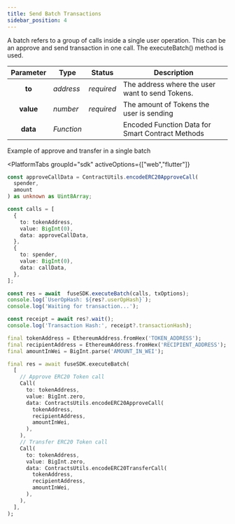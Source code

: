 ```yaml
---
title: Send Batch Transactions
sidebar_position: 4
---
```



A batch refers to a group of calls inside a single user operation. This can be an approve and send transaction in one call. The executeBatch() method is used.

| Parameter | Type       | Status     | Description                                      |
| :-------: | ---------- | ---------- | ------------------------------------------------ |
|  **to**   | _address_  | _required_ | The address where the user want to send Tokens.  |
| **value** | _number_   | _required_ | The amount of Tokens the user is sending         |
| **data**  | _Function_ |            | Encoded Function Data for Smart Contract Methods |

Example of approve and transfer in a single batch

<PlatformTabs
	groupId="sdk"
	activeOptions={["web","flutter"]}
>
<PlatformTabItem value="web">

```typescript
const approveCallData = ContractUtils.encodeERC20ApproveCall(
  spender,
  amount
) as unknown as Uint8Array;

const calls = [
  {
    to: tokenAddress,
    value: BigInt(0),
    data: approveCallData,
  },
  {
    to: spender,
    value: BigInt(0),
    data: callData,
  },
];

const res = await  fuseSDK.executeBatch(calls, txOptions);
console.log(`UserOpHash: ${res?.userOpHash}`);
console.log('Waiting for transaction...');

const receipt = await res?.wait();
console.log('Transaction Hash:', receipt?.transactionHash);
```

</PlatformTabItem>

<PlatformTabItem value="flutter">

```dart
final tokenAddress = EthereumAddress.fromHex('TOKEN_ADDRESS');
final recipientAddress = EthereumAddress.fromHex('RECIPIENT_ADDRESS');
final amountInWei = BigInt.parse('AMOUNT_IN_WEI');

final res = await fuseSDK.executeBatch(
  [
    // Approve ERC20 Token call
    Call(
      to: tokenAddress,
      value: BigInt.zero,
      data: ContractsUtils.encodeERC20ApproveCall(
        tokenAddress,
        recipientAddress,
        amountInWei,
      ),
    ),
    // Transfer ERC20 Token call
    Call(
      to: tokenAddress,
      value: BigInt.zero,
      data: ContractsUtils.encodeERC20TransferCall(
        tokenAddress,
        recipientAddress,
        amountInWei,
      ),
    ),
  ],
);
```

</PlatformTabItem>
</PlatformTabs>
